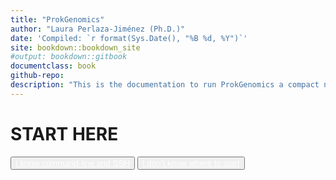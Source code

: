 ```yaml
--- 
title: "ProkGenomics"
author: "Laura Perlaza-Jiménez (Ph.D.)"
date: 'Compiled: `r format(Sys.Date(), "%B %d, %Y")`'
site: bookdown::bookdown_site
#output: bookdown::gitbook
documentclass: book
github-repo: 
description: "This is the documentation to run ProkGenomics a compact nextflow pipeline for Prokaryotic assembly, annotation, characterization and comparative genomics."
---
```




# START HERE


<button class="bluesquare" title=""><span><a href="command-line-intro.html" style="color: white;">I know command-line and SSH</a></span></button>

<button class="bluesquare" title=""><span><a href="command-line-intro.html" style="color: white;">I don't know where to start</a></span></button>


